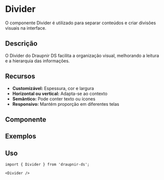 
<Meta of={DividerStories} component={Divider} />

# Divider

O componente Divider é utilizado para separar conteúdos e criar divisões visuais na interface.

## Descrição
O Divider do Draupnir DS facilita a organização visual, melhorando a leitura e a hierarquia das informações.

## Recursos
- **Customizável:** Espessura, cor e largura
- **Horizontal ou vertical:** Adapta-se ao contexto
- **Semântico:** Pode conter texto ou ícones
- **Responsivo:** Mantém proporção em diferentes telas

## Componente
<Primary />
<Controls />

## Exemplos
<Canvas>
  <Story of={DividerStories.Default} />
  <Story of={DividerStories.Dark} />
  <Story of={DividerStories.DivisorWithProps} />
  <Story of={DividerStories.ThicknessDivisor} />
</Canvas>

## Uso

```tsx
import { Divider } from 'draupnir-ds';

<Divider />
```
